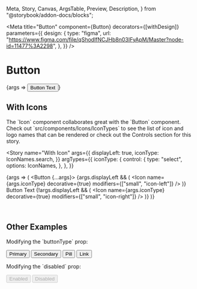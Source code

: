   Meta,
  Story,
  Canvas,
  ArgsTable,
  Preview,
  Description,
} from "@storybook/addon-docs/blocks";


<Meta
  title="Button"
  component={Button}
  decorators={[withDesign]}
  parameters={{
    design: {
      type: "figma",
      url:
        "https://www.figma.com/file/qShodlfNCJHb8n03IFyApM/Master?node-id=11477%3A2298",
    },
  }}
/>

# Button

<Description of={Button} />

<Preview withToolbar>
  <Story name="Basic">{args => <Button {...args}>Button Text</Button>}</Story>
</Preview>

<ArgsTable story="Basic" />

## With Icons

<p>
  The `Icon` component collaborates great with the `Button` component. Check out
  `src/components/Icons/IconTypes` to see the list of icon and logo names that
  can be rendered or check out the Controls section for this story.
</p>

<Story
  name="With Icon"
  args={{
    displayLeft: true,
    iconType: IconNames.search,
  }}
  argTypes={{
    iconType: {
      control: {
        type: "select",
        options: IconNames,
      },
    },
  }}
>
  {args => (
    <Button {...args}>
      {args.displayLeft && (
        <Icon
          name={args.iconType}
          decorative={true}
          modifiers={["small", "icon-left"]}
        />
      )}
      Button Text
      {!args.displayLeft && (
        <Icon
          name={args.iconType}
          decorative={true}
          modifiers={["small", "icon-right"]}
        />
      )}
    </Button>
  )}
</Story>

<br />

## Other Examples

<p>Modifying the `buttonType` prop:</p>

<Canvas>
  <Button buttonType={ButtonTypes.Primary}>Primary</Button>
  <Button buttonType={ButtonTypes.Secondary}>Secondary</Button>
  <Button buttonType={ButtonTypes.Pill}>Pill</Button>
  <Button buttonType={ButtonTypes.Link}>Link</Button>
</Canvas>

<p>Modifying the `disabled` prop:</p>

<Canvas>
  <Button disabled={false}>Enabled</Button>
  <Button disabled={true}>Disabled</Button>
</Canvas>
